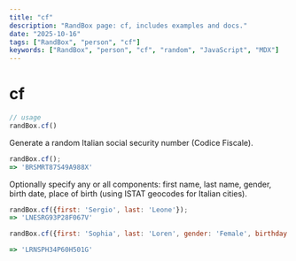 ```yaml
---
title: "cf"
description: "RandBox page: cf, includes examples and docs."
date: "2025-10-16"
tags: ["RandBox", "person", "cf"]
keywords: ["RandBox", "person", "cf", "random", "JavaScript", "MDX"]
---
```


# cf

```js
// usage
randBox.cf()
```
Generate a random Italian social security number (Codice Fiscale).

```js
randBox.cf();
=> 'BRSMRT87S49A988X'
```

Optionally specify any or all components: first name, last name, gender, birth date, place of birth (using ISTAT geocodes for Italian cities).

```js
randBox.cf({first: 'Sergio', last: 'Leone'});
=> 'LNESRG93P28F067V'

randBox.cf({first: 'Sophia', last: 'Loren', gender: 'Female', birthday: new Date(1934,8,20), city: 'h501'});

=> 'LRNSPH34P60H501G'
```
